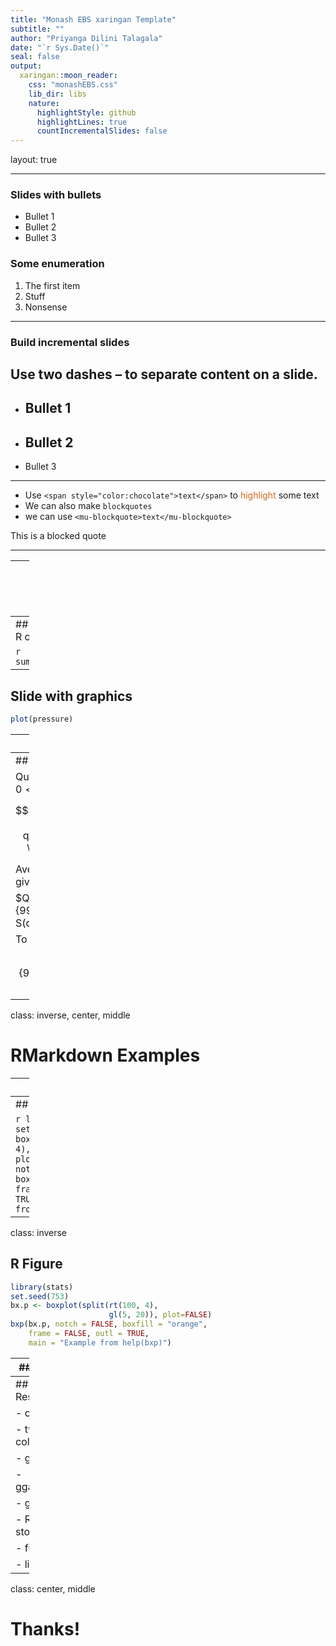 ```yaml
---
title: "Monash EBS xaringan Template"
subtitle: ""
author: "Priyanga Dilini Talagala"
date: "`r Sys.Date()`"
seal: false
output:
  xaringan::moon_reader:
    css: "monashEBS.css"
    lib_dir: libs
    nature:
      highlightStyle: github
      highlightLines: true
      countIncrementalSlides: false
---
```



layout: true
  
<div class="my-header"></div>

---

### Slides with bullets
- Bullet 1
- Bullet 2
- Bullet 3


### Some enumeration
1. The first item
1. Stuff
1. Nonsense

---

###  Build incremental slides

Use two dashes -- to separate content on a slide.
--

- Bullet 1
--

- Bullet 2
--

- Bullet 3

---

- Use `<span style="color:chocolate">text</span>` to <span style="color:chocolate">highlight</span> some text
- We can also make `blockquotes`
- we can use `<mu-blockquote>text</mu-blockquote>` 
  
<mu-blockquote> This is a blocked quote </mu-blockquote>

---


---
class: inverse, center, middle

# Using R

---
## Slide with R output

```r
summary(cars)
```

---

## Slide with graphics

```r
plot(pressure)
```

---
## Math Expressions

You can write LaTeX math expressions inside a pair of dollar signs, e.g. &#36;\alpha+\beta$ renders $\alpha+\beta$. You can use the display style with double dollar signs:

```
$$\bar{X}=\frac{1}{n}\sum_{i=1}^nX_i$$
```

$$\bar{X}=\frac{1}{n}\sum_{i=1}^nX_i$$

Limitations:

1. The source code of a LaTeX math expression must be in one line, unless it is inside a pair of double dollar signs, in which case the starting `$$` must appear in the very beginning of a line, followed immediately by a non-space character, and the ending `$$` must be at the end of a line, led by a non-space character;
2. There should not be spaces after the opening `$` or before the closing `$`.
3. Math does not work on the title slide (see [#61](https://github.com/yihui/xaringan/issues/61) for a workaround).

---
## Slide with mathematics

Quantile score for observation $y$. For $0<p<1$:

$$S(y_t,q_t(p))=\;\begin{cases}p(y_t-q_t(p)),& \text{if} \quad y_t \ge q_t(p)\\(1-p)(q_t(p)-y_t),& \text{if} \quad y_t < q_t(p).\end{cases}$$



Average score over all percentiles gives the best distribution forecast:

$QS = \frac{1}{99T}\sum_{p=1}^{99}\sum_{t=1}^T S(q_t(p),y_t)$

To center, use  `$$`

$$QS = \frac{1}{99T}\sum_{p=1}^{99}\sum_{t=1}^T S(q_t(p),y_t)$$
---
class: inverse, center, middle

#  RMarkdown Examples

---
## R Figure

The following code generates the plot on the next slide (taken from
`help(bxp)` and modified slightly):


```r
library(stats)
set.seed(753)
bx.p <- boxplot(split(rt(100, 4),
                      gl(5, 20)), plot=FALSE)
bxp(bx.p, notch = FALSE, boxfill = "orange",
    frame = FALSE, outl = TRUE,
    main = "Example from help(bxp)")
```

---
## R Figure

```r
library(stats)
set.seed(753)
bx.p <- boxplot(split(rt(100, 4),
                      gl(5, 20)), plot=FALSE)
bxp(bx.p, notch = FALSE, boxfill = "orange",
    frame = FALSE, outl = TRUE,
    main = "Example from help(bxp)")
```
---
class: inverse

## R Figure


```r
library(stats)
set.seed(753)
bx.p <- boxplot(split(rt(100, 4),
                      gl(5, 20)), plot=FALSE)
bxp(bx.p, notch = FALSE, boxfill = "orange",
    frame = FALSE, outl = TRUE,
    main = "Example from help(bxp)")
```

---
## R Table

A simple `knitr::kable` example:


```r
knitr::kable(mtcars[1:4, 1:7],caption="(Parts of) the mtcars dataset",  
             format = 'html')
```

---
## Resources

- overview


- two column


- gif


- gganimation


- ggplot


- R stopwatch


- full image


- link





---

class: center, middle

# Thanks!

